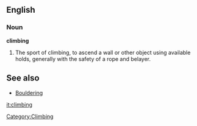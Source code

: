 ==English==

===Noun===

'''climbing'''
# The sport of climbing, to ascend a wall or other object using available holds, generally with the safety of a rope and belayer.

==See also==
*[[Bouldering]]

[[Category:Climbing]]

[[it:climbing]]